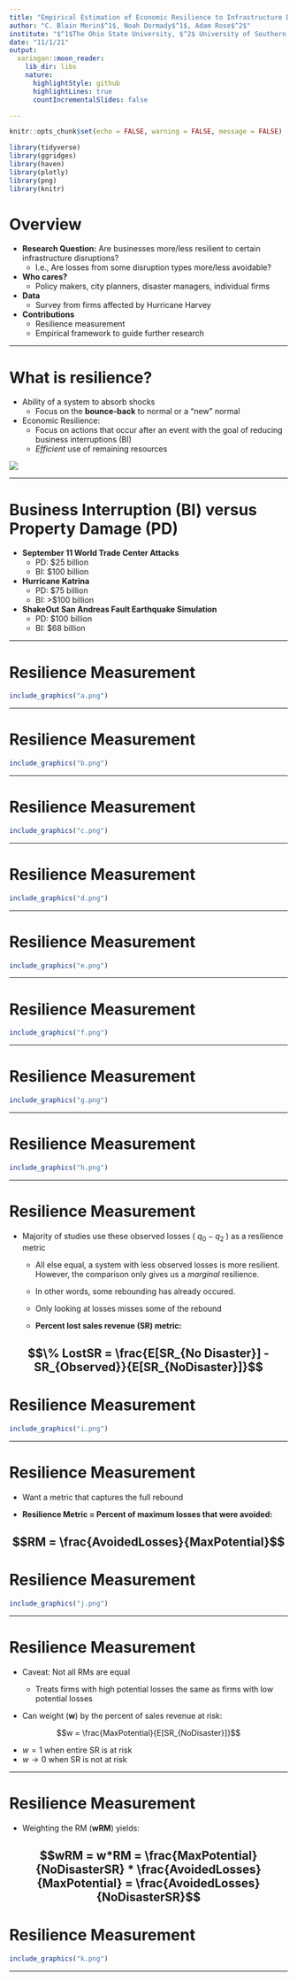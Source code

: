 ```yaml
---
title: "Empirical Estimation of Economic Resilience to Infrastructure Disruptions"
author: "C. Blain Morin$^1$, Noah Dormady$^1$, Adam Rose$^2$"
institute: "$^1$The Ohio State University, $^2$ University of Southern California"
date: "11/1/21"
output:
  xaringan::moon_reader:
    lib_dir: libs
    nature:
      highlightStyle: github
      highlightLines: true
      countIncrementalSlides: false

---
```




```r

knitr::opts_chunk$set(echo = FALSE, warning = FALSE, message = FALSE)

library(tidyverse)
library(ggridges)
library(haven)
library(plotly)
library(png)
library(knitr)

```

# Overview

* **Research Question:** Are businesses more/less resilient to certain infrastructure disruptions?
  * I.e., Are losses from some disruption types more/less avoidable?

* **Who cares?** 
  * Policy makers, city planners, disaster managers, individual firms

* **Data** 
  * Survey from firms affected by Hurricane Harvey

* **Contributions**
  * Resilience measurement 
  * Empirical framework to guide further research


---

# What is resilience?

* Ability of a system to absorb shocks
  * Focus on the **bounce-back** to normal or a "new" normal 

* Economic Resilience:
  * Focus on actions that occur after an event with the goal of reducing business interruptions (BI)
  * *Efficient* use of remaining resources

![](resibubbles.PNG)

---

# Business Interruption (BI) versus Property Damage (PD)

* **September 11 World Trade Center Attacks**
  * PD: $25 billion
  * BI: $100 billion

* **Hurricane Katrina**
  * PD: $75 billion
  * BI: >$100 billion

* **ShakeOut San Andreas Fault Earthquake Simulation**
  * PD: $100 billion
  * BI: $68 billion

---

# Resilience Measurement

```r

include_graphics("a.png")

```

---

# Resilience Measurement

```r

include_graphics("b.png")

```

---

# Resilience Measurement

```r

include_graphics("c.png")

```

---

# Resilience Measurement

```r

include_graphics("d.png")

```

---

# Resilience Measurement

```r

include_graphics("e.png")

```

---

# Resilience Measurement

```r

include_graphics("f.png")

```

---

# Resilience Measurement

```r

include_graphics("g.png")

```

---

# Resilience Measurement

```r

include_graphics("h.png")

```

---

# Resilience Measurement

* Majority of studies use these observed losses ( $q_0 - q_2$ ) as a resilience metric

  * All else equal, a system with less observed losses is more resilient. However, the comparison only gives us a *marginal* resilience.
  
  * In other words, some rebounding has already occured.
  
  * Only looking at losses misses some of the rebound
  
  * **Percent lost sales revenue (SR) metric:**

$$\% LostSR = \frac{E[SR_{No Disaster}] - SR_{Observed}}{E[SR_{NoDisaster}]}$$
---

# Resilience Measurement

```r

include_graphics("i.png")

```

---

# Resilience Measurement

* Want a metric that captures the full rebound

* **Resilience Metric = Percent of maximum losses that were avoided:**

$$RM = \frac{AvoidedLosses}{MaxPotential}$$
---

# Resilience Measurement

```r

include_graphics("j.png")

```

---

# Resilience Measurement

* Caveat: Not all RMs are equal

  * Treats firms with high potential losses the same as firms with low potential losses

* Can weight (**w**) by the percent of sales revenue at risk:

$$w = \frac{MaxPotential}{E[SR_{NoDisaster}]}$$

* $w=1$ when entire SR is at risk
* $w\to0$ when SR is not at risk

---

# Resilience Measurement

* Weighting the RM (**wRM**) yields: 

$$wRM = w*RM = \frac{MaxPotential}{NoDisasterSR} * \frac{AvoidedLosses}{MaxPotential} = \frac{AvoidedLosses}{NoDisasterSR}$$
---

# Resilience Measurement

```r

include_graphics("k.png")

```

---